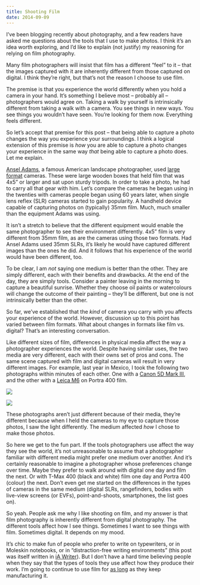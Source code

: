 ```yaml
---
title: Shooting Film
date: 2014-09-09
---
```



I’ve been blogging recently about photography, and a few readers have asked me questions about the tools that I use to make photos. I think it’s an idea worth exploring, and I’d like to explain (not justify) my reasoning for relying on film photography.

Many film photographers will insist that film has a different “feel” to it – that the images captured with it are inherently different from those captured on digital. I think they’re right, but that’s not the reason I choose to use film.


The premise is that you experience the world differently when you hold a camera in your hand. It’s something I believe most – probably all – photographers would agree on. Taking a walk by yourself is intrinsically different from taking a walk with a camera. You see things in new ways. You see things you wouldn’t have seen. You’re looking for them now. Everything feels different.

So let’s accept that premise for this post – that being able to capture a photo changes the way you experience your surroundings. I think a logical extension of this premise is _how_ you are able to capture a photo changes your experience in the same way _that_ being able to capture a photo does. Let me explain.

[Ansel Adams](https://www.artsy.net/artist/ansel-adams), a famous American landscape photographer, used [large format](http://en.wikipedia.org/wiki/Large_format_(photography)) cameras. These were large wooden boxes that held film that was 4x5” or larger and sat upon sturdy tripods. In order to take a photo, he had to carry all that gear with him. Let’s compare the cameras he began using in the twenties with cameras people began using 60 years later, when single lens reflex (SLR) cameras started to gain popularity. A handheld device capable of capturing photos on (typically) 35mm film. Much, much smaller than the equipment Adams was using.

It isn’t a stretch to believe that the different equipment would enable the same photographer to see their environment differently. 4x5” film is very different from 35mm film, as are the cameras using those two formats. Had Ansel Adams used 35mm SLRs, it’s likely he would have captured different images than the ones he did. And it follows that his experience of the world would have been different, too.

To be clear, I am _not_ saying one medium is better than the other. They are simply different, each with their benefits and drawbacks. At the end of the day, they are simply tools. Consider a painter leaving in the morning to capture a beautiful sunrise. Whether they choose oil paints or watercolours will change the outcome of their painting – they’ll be different, but one is not intrinsically better than the other.

So far, we’ve established that the _kind_ of camera you carry with you affects your experience of the world. However, discussion up to this point has varied between film formats. What about changes in formats like film vs. digital? That’s an interesting conversation.

Like different sizes of film, differences in physical media affect the way a photographer experiences the world. Despite having similar uses, the two media are very different, each with their owns set of pros and cons. The same scene captured with film and digital cameras will result in very different images. For example, last year in Mexico, I took the following two photographs within minutes of each other. One with a [Canon 5D Mark III](http://500px.com/photo/50729840/sunrise-in-paradise-by-ash-furrow), and the other with a [Leica M6](http://500px.com/photo/50730002/sunrise-by-ash-furrow) on Portra 400 film.

 ![](./D1C08FE49A014383938A2AB868CF5A28.jpg)

 ![](/img/import/blog/shooting-film/CB20D529B421432CBDB6A624C676E6AD.jpg)

These photographs aren’t just different because of their media, they’re different because when I held the cameras to my eye to capture those photos, I saw the light differently. The medium affected _how_ I chose to make those photos.

So here we get to the fun part. If the tools photographers use affect the way they see the world, it’s not unreasonable to assume that a photographer familiar with different media might prefer one medium over another. And it’s certainly reasonable to imagine a photographer whose preferences change over time. Maybe they prefer to walk around with digital one day and film the next. Or with T-Max 400 (black and white) film one day and Portra 400 (colour) the next. Don’t even get me started on the differences in the types of cameras in the same medium (digital SLRs, rangefinders, bodies with live-view screens (or EVFs), point-and-shoots, smartphones, the list goes on).

So yeah. People ask me why I like shooting on film, and my answer is that film photography is inherently different from digital photography. The different tools affect how I see things. Sometimes I want to see things with film. Sometimes digital. It depends on my mood.

It’s chic to make fun of people who prefer to write on typewriters, or in Moleskin notebooks, or in “distraction-free writing environments” (this post was itself written in [iA Writer](http://www.iawriter.com/mac/)). But I don’t have a hard time believing people when they say that the types of tools they use affect how they produce their work. I’m going to continue to use film for [as long](https://www.youtube.com/watch?v=sjtphPVchJI) as they keep manufacturing it.


  
